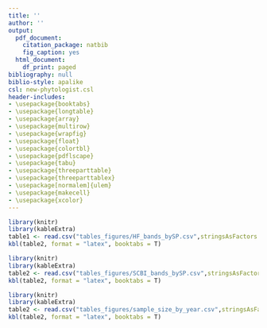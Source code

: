 ```yaml
---
title: ''
author: ''
output:
  pdf_document:
    citation_package: natbib
    fig_caption: yes
  html_document:
    df_print: paged
bibliography: null
biblio-style: apalike
csl: new-phytologist.csl
header-includes:
- \usepackage{booktabs}
- \usepackage{longtable}
- \usepackage{array}
- \usepackage{multirow}
- \usepackage{wrapfig}
- \usepackage{float}
- \usepackage{colortbl}
- \usepackage{pdflscape}
- \usepackage{tabu}
- \usepackage{threeparttable}
- \usepackage{threeparttablex}
- \usepackage[normalem]{ulem}
- \usepackage{makecell}
- \usepackage{xcolor}
---
```

```r
library(knitr)
library(kableExtra)
table1 <- read.csv("tables_figures/HF_bands_bySP.csv",stringsAsFactors = FALSE, check.names = FALSE)
kbl(table2, format = "latex", booktabs = T)
```

```r
library(knitr)
library(kableExtra)
table2 <- read.csv("tables_figures/SCBI_bands_bySP.csv",stringsAsFactors = FALSE, check.names = FALSE)
kbl(table2, format = "latex", booktabs = T)
```

```r
library(knitr)
library(kableExtra)
table2 <- read.csv("tables_figures/sample_size_by_year.csv",stringsAsFactors = FALSE, check.names = FALSE)
kbl(table2, format = "latex", booktabs = T)
```
